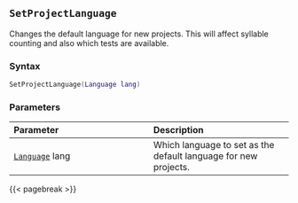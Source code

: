 ## `SetProjectLanguage`

Changes the default language for new projects. This will affect syllable counting and also which tests are available.

### Syntax {-}

``` .lua
SetProjectLanguage(Language lang)
```

### Parameters {-}

**Parameter** | **Description**
| :-- | :-- |
[`Language`](#language) lang | Which language to set as the default language for new projects.

{{< pagebreak >}}
